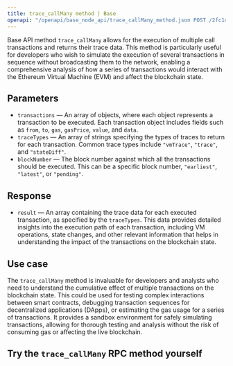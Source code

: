 ---
title: trace_callMany method | Base
openapi: "/openapi/base_node_api/trace_callMany_method.json POST /2fc1de7f08c0465f6a28e3c355e0cb14"
---

Base API method `trace_callMany` allows for the execution of multiple call transactions and returns their trace data. This method is particularly useful for developers who wish to simulate the execution of several transactions in sequence without broadcasting them to the network, enabling a comprehensive analysis of how a series of transactions would interact with the Ethereum Virtual Machine (EVM) and affect the blockchain state.

## Parameters

* `transactions` — An array of objects, where each object represents a transaction to be executed. Each transaction object includes fields such as `from`, `to`, `gas`, `gasPrice`, `value`, and `data`.
* `traceTypes` — An array of strings specifying the types of traces to return for each transaction. Common trace types include `"vmTrace"`, `"trace"`, and `"stateDiff"`.
* `blockNumber` — The block number against which all the transactions should be executed. This can be a specific block number, `"earliest"`, `"latest"`, or `"pending"`.

## Response

* `result` — An array containing the trace data for each executed transaction, as specified by the `traceTypes`. This data provides detailed insights into the execution path of each transaction, including VM operations, state changes, and other relevant information that helps in understanding the impact of the transactions on the blockchain state.

## Use case

The `trace_callMany` method is invaluable for developers and analysts who need to understand the cumulative effect of multiple transactions on the blockchain state. This could be used for testing complex interactions between smart contracts, debugging transaction sequences for decentralized applications (DApps), or estimating the gas usage for a series of transactions. It provides a sandbox environment for safely simulating transactions, allowing for thorough testing and analysis without the risk of consuming gas or affecting the live blockchain.

## Try the `trace_callMany` RPC method yourself